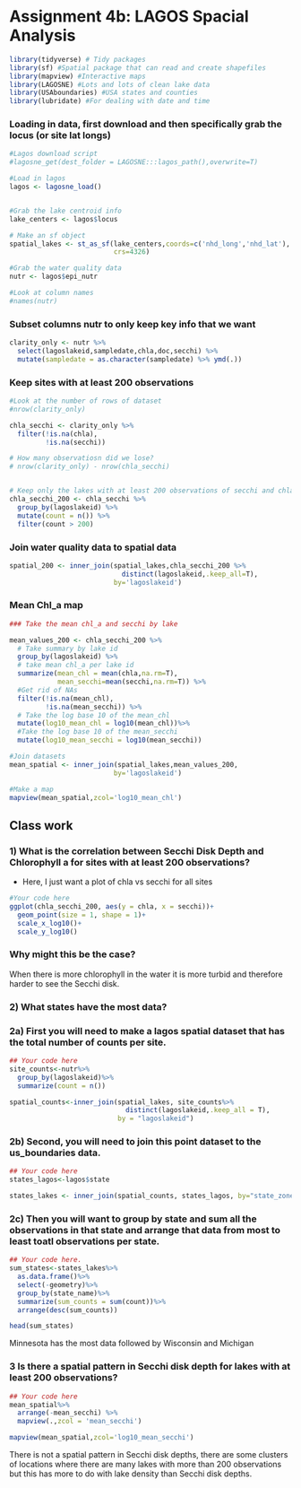 # Assignment 4b: LAGOS Spacial Analysis

```r
library(tidyverse) # Tidy packages
library(sf) #Spatial package that can read and create shapefiles 
library(mapview) #Interactive maps
library(LAGOSNE) #Lots and lots of clean lake data
library(USAboundaries) #USA states and counties
library(lubridate) #For dealing with date and time
```


### Loading in data, first download and then specifically grab the locus (or site lat longs)
```r
#Lagos download script
#lagosne_get(dest_folder = LAGOSNE:::lagos_path(),overwrite=T)

#Load in lagos
lagos <- lagosne_load()


#Grab the lake centroid info
lake_centers <- lagos$locus

# Make an sf object 
spatial_lakes <- st_as_sf(lake_centers,coords=c('nhd_long','nhd_lat'),
                          crs=4326)

#Grab the water quality data
nutr <- lagos$epi_nutr

#Look at column names
#names(nutr)
```

### Subset columns nutr to only keep key info that we want


```r
clarity_only <- nutr %>%
  select(lagoslakeid,sampledate,chla,doc,secchi) %>%
  mutate(sampledate = as.character(sampledate) %>% ymd(.))

```


### Keep sites with at least 200 observations 

```r

#Look at the number of rows of dataset
#nrow(clarity_only)

chla_secchi <- clarity_only %>%
  filter(!is.na(chla),
         !is.na(secchi))

# How many observatiosn did we lose?
# nrow(clarity_only) - nrow(chla_secchi)


# Keep only the lakes with at least 200 observations of secchi and chla
chla_secchi_200 <- chla_secchi %>%
  group_by(lagoslakeid) %>%
  mutate(count = n()) %>%
  filter(count > 200)


```


### Join water quality data to spatial data

```r
spatial_200 <- inner_join(spatial_lakes,chla_secchi_200 %>%
                            distinct(lagoslakeid,.keep_all=T),
                          by='lagoslakeid')


```

### Mean Chl_a map

```r
### Take the mean chl_a and secchi by lake

mean_values_200 <- chla_secchi_200 %>%
  # Take summary by lake id
  group_by(lagoslakeid) %>%
  # take mean chl_a per lake id
  summarize(mean_chl = mean(chla,na.rm=T),
            mean_secchi=mean(secchi,na.rm=T)) %>%
  #Get rid of NAs
  filter(!is.na(mean_chl),
         !is.na(mean_secchi)) %>%
  # Take the log base 10 of the mean_chl
  mutate(log10_mean_chl = log10(mean_chl))%>%
  #Take the log base 10 of the mean_secchi
  mutate(log10_mean_secchi = log10(mean_secchi))

#Join datasets
mean_spatial <- inner_join(spatial_lakes,mean_values_200,
                          by='lagoslakeid') 

#Make a map
mapview(mean_spatial,zcol='log10_mean_chl')
```


## Class work

### 1) What is the correlation between Secchi Disk Depth and Chlorophyll a for  sites with at least 200 observations?

- Here, I just want a plot of chla vs secchi for all sites 

```r
#Your code here
ggplot(chla_secchi_200, aes(y = chla, x = secchi))+
  geom_point(size = 1, shape = 1)+
  scale_x_log10()+
  scale_y_log10()
```


### Why might this be the case? 

When there is more chlorophyll in the water it is more turbid and therefore harder to see the Secchi disk.

### 2) What states have the most data? 

### 2a) First you will need to make a lagos spatial dataset that has the total  number of counts per site.

```r
## Your code here
site_counts<-nutr%>%
  group_by(lagoslakeid)%>%
  summarize(count = n())

spatial_counts<-inner_join(spatial_lakes, site_counts%>%
                             distinct(lagoslakeid,.keep_all = T),
                           by = "lagoslakeid")

```


### 2b) Second, you will need to join this point dataset to the us_boundaries  data. 

```r
## Your code here
states_lagos<-lagos$state

states_lakes <- inner_join(spatial_counts, states_lagos, by="state_zoneid")
```


### 2c) Then you will want to group by state and sum all the observations in  that state and arrange that data from most to least toatl observations per state. 

```r
## Your code here. 
sum_states<-states_lakes%>%
  as.data.frame()%>%
  select(-geometry)%>%
  group_by(state_name)%>%
  summarize(sum_counts = sum(count))%>%
  arrange(desc(sum_counts))

head(sum_states)
```

Minnesota has the most data followed by Wisconsin and Michigan

### 3 Is there a spatial pattern in Secchi disk depth for lakes with at least 200  observations?

```r
## Your code here
mean_spatial%>%
  arrange(-mean_secchi) %>%
  mapview(.,zcol = 'mean_secchi')

mapview(mean_spatial,zcol='log10_mean_secchi')

```

There is not a spatial pattern in Secchi disk depths, there are some clusters of locations where there are many lakes with more than 200 observations but this has more to do with lake density than Secchi disk depths.

